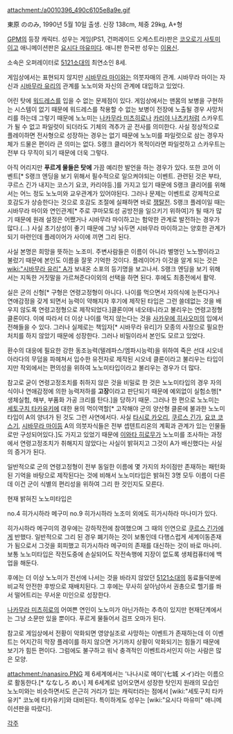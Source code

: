 attachment:/a0010396_490c6105e8a9e.gif

東原 ののみ, 1990년 5월 10일 출생. 신장 138cm, 체중 29kg, A+형

[[GPM]]의 등장 캐릭터. 성우는 게임(PS1, 건퍼레이드 오케스트라)판은 [[코오로기 사토미]]이고 애니메이션판은 [[요시다 마유미]]다. 애니판 한국판 성우는 [[이용신]].

소속은 오퍼레이터로 [[5121소대]]의 최연소인 8세.

게임상에서는 표현되지 않지만 [[시바무라 마이]]와는 의붓자매의 관계. 시바무라 마이는 자신과 [[시바무라 유리]]의 관계를 노노미와 자신의 관계에 대입하고 있었다.

어린 탓에 [[워드레스]]를 입을 수 없는 문제점이 있다. 게임상에서는 맨몸의 보병을 구현하는 시스템이 없기 때문에 워드레스를 착용할 수 없는 보병이 전장에 노출될 경우 사망처리를 하는데 그렇기 때문에 노노미는 [[나카무라 미츠히로]]나 [[카리야 나츠키]]처럼 스카우트가 될 수 없고 파일럿이 되더라도 기체의 격추가 곧 전사를 의미한다. 사실 정상적으로 플레이하면 전사형으로 성장하는 경우는 없기 때문에 노노미를 파일럿으로 삼는 경우자체가 드물은 편이라 큰 의미는 없다. S랭크 클리어가 목적이라면 파일럿하고 스카우트는 전부 다 무직이 되기 때문에 더욱 그렇다.

아직 어리지만 '''푸르게 물들은 탓에''' 가끔 예리한 발언을 하는 경우가 있다. 또한 코어 이벤트[* S랭크 엔딩을 보기 위해서 필수적으로 일으켜야되는 이벤트. 관련된 것은 부타, 쿠르스 긴가 내지는 코스기 요코, 카리야등.]를 가지고 있기 때문에 S랭크 클리어를 위해서는 어느 정도 노노미와 교우관계가 있어야된다. 그러나 문제는 이벤트로 강제적으로 호감도가 상승한다는 것으로 호감도 조절에 실패하면 바로 [[쟁탈전]]. S랭크 플레이일 때는 시바무라 마이와 연인관계[* 주로 쿠마모토성 공방전을 일으키기 위하여]가 될 때가 많기 때문에 원래 설정은 어쨌거나 시바무라 마이하고는 험악한 관계로 발전하는 경우가 많다.(...) 사실 초기상성이 좋기 때문에 그냥 놔두면 시바무라 마이하고는 양호한 관계가 되기 마련인데 플레이어가 사이에 끼면 그리 된다.

사실 본명은 희망을 뜻하는 노조미. 주변사람들은 이름이 아니라 별명인 노노쨩이라고 불렀기 때문에 본인도 이름을 잘못 기억한 것이다. 플레이어가 이것을 알게 되는 것은 [[wiki:"시바무라 유리" A]]가 보내온 소포의 등기명을 보고나서. S랭크 엔딩을 보기 위해서는 지독한 거짓말을 가르쳐준다이외의 선택을 하면 된다. 후에도 최종전에서 활약.

실은 군의 신형[* 구형은 연령고정형이 아니다. 나이를 먹으면서 자의식에 눈뜬다거나 연애감정을 갖게 되면서 능력이 약해지자 후기에 제작된 타입은 그런 쓸데없는 것을 배우지 않도록 연령고정형으로 제작되었다.]클론이며 네오테니라고 불리우는 연령고정형 클론이다. 이에 따라서 더 이상 나이를 먹지 않는다는 것을 [[사카우에 히사오미]]의 입에서 전해들을 수 있다. 그러나 실제로는 책임자[* 시바무라 유리]가 모종의 사정으로 필요한 처치를 하지 않았기 때문에 성장한다. 그러나 비밀이라서 본인도 모르고 있었다.

환수의 대응에 필요한 강한 동조능력(텔레파스/엠파시능력)을 위하여 죽은 선대 시오네 아라다의 무덤을 파헤쳐서 입수한 유전자로 제작된 시오네 클론이라고 불리우는 타입이지만 작외에서는 편의성을 위하여 노노미타입이라고 불리우는 경우가 더 많다.

참고로 굳이 연령고정조치를 취하지 않은 것을 비밀로 한 것은 노노미타입의 경우 자의식이나 연애감정에 의한 능력저하를 '''고장'''이라고 판단되기 때문에 예외없이 실험소행[* 생체실험, 해부, 부품화 가공 크리를 탄다.]을 당하기 때문. 그러나 한 편으로 노노미는 [[세토구치 타카유키]]에 대한 용의 먹이역할[* 고작해야 군의 양산형 클론에 불과한 노노미타입이 A의 양녀가 된 것도 그런 사연에서다.  사실 [[타시로 카오리]], [[쿠르스 긴가]], [[요코 코스기]], [[시바무라 마이]]등 A의 의붓자식들은 전부 셉텐트리온의 계획과 관계가 있는 인물들로만 구성되어있다.]도 가지고 있었기 때문에 [[이와타 히로무]]가 노노미를 조사하는 과정에서 연령고정조치가 취해지지 않았다는 사실이 밝혀지고 그것이 A가 배신했다는 사실의 증거가 된다.

일반적으로 군의 연령고정형이 전부 동일한 이름에 몇 가지의 차이점만 존재하는 패턴화된 기억을 바탕으로 제작된다는 것에 비해서 노노미타입은 밝혀진 3명 모두 이름이 다른데 이건 군이 식별의 편리성을 위하여 그리 한 것인지도 모른다.

현재 밝혀진 노노미타입은

no.4 히가시하라 메구미
no.9 히가시하라 노조미
외에도 히가시하라 마나미가 있다.

히가시하라 메구미의 경우에는 강하작전에 참여했으며 그 때의 인연으로 [[쿠르스 긴가]]에게 반했다. 일반적으로 그리 된 경우 폐기하는 것이 보통인데 다행스럽게 세계이동존재가 됨으로서 그것을 회피했고 히가시하라 메구미의 존재를 대신하는 것이 바로 마나미.
보통 노노미타입은 작전도중에 손실되어도 작전속행에 지장이 없도록 생체컴퓨터에 백업을 해둔다.

후에는 더 이상 노노미가 전선에 나서는 것을 바라지 않았던 [[5121소대]]의 동료들덕분에 비교적 안전한 후방으로 재배치된다. 그 후에는 무사히 살아남아서 권총으로 헬기를 쏴서 떨어트리는 무서운 미인으로 성장한다. 

[[나카무라 미츠히로]]의 어여쁜 연인이 노노미가 아닌가하는 추측이 있지만 현재단계에서는 그냥 소문만 있을 뿐이다. 푸르게 물들어서 검프 오마가 된다.

참고로 게임상에서 전황이 악화되면 영양실조로 사망하는 이벤트가 존재하는데 이 이벤트는 어지간히 막장 플레이를 하지 않으면 거기까지 상황이 악화되기는 힘들기 때문에 보기가 힘든 편이다. 그럼에도 불구하고 워낙 충격적인 이벤트라서인지 아는 사람은 많은 모양.

attachment:/nanasiro.PNG
제 6세계에서는 '나나시로 메이'(七城 メイ)라는 이름으로 활동한다.[* ななしろ めい] 제 6세계로 넘어오면서 성장한 탓인지 원래의 모습인 노노미와는 비슷하면서도 은근히 거리가 있는 캐릭터라는 점에서 [wiki:"세토구치 타카유키" 코노에 타카유키]와 대비된다. 특이하게도 성우는 [wiki:"요시다 마유미" 애니메이션판을 따랐다].

[[각주]]
